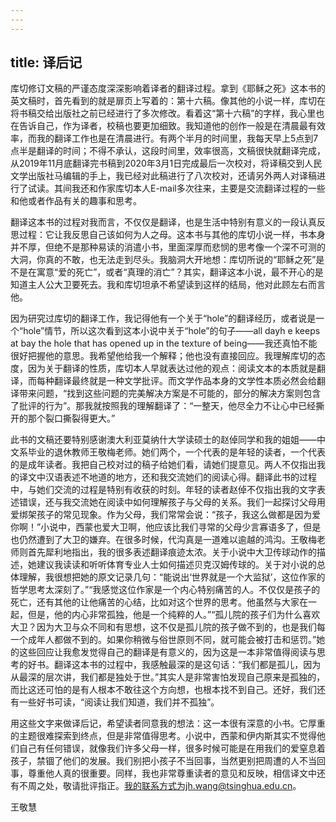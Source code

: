 ```yaml
---
---
---
```

title: 译后记
---




库切修订文稿的严谨态度深深影响着译者的翻译过程。拿到《耶稣之死》这本书的英文稿时，首先看到的就是扉页上写着的：第十六稿。像其他的小说一样，库切在将书稿交给出版社之前已经进行了多次修改。看着这“第十六稿”的字样，我心里也在告诉自己，作为译者，校稿也要更加细致。我知道他的创作一般是在清晨最有效率，而我的翻译工作也是在清晨进行。有两个半月的时间里，我每天早上5点到7点半是翻译的时间；不得不承认，这段时间里，效率很高，文稿很快就翻译完成，从2019年11月底翻译完书稿到2020年3月1日完成最后一次校对，将译稿交到人民文学出版社马编辑的手上，我已经对此稿进行了八次校对，还请另外两人对译稿进行了试读。其间我还和作家库切本人E-mail多次往来，主要是交流翻译过程的一些和他或者作品有关的趣事和思考。

翻译这本书的过程对我而言，不仅仅是翻译，也是生活中特别有意义的一段认真反思过程：它让我反思自己该如何为人之母。这本书与其他的库切小说一样，书本身并不厚，但绝不是那种易读的消遣小书，里面深厚而悲悯的思考像一个深不可测的大洞，你真的不敢，也无法走到尽头。我脑洞大开地想：库切所说的“耶稣之死”是不是在寓意“爱的死亡”，或者“真理的消亡”？其实，翻译这本小说，最不开心的是知道主人公大卫要死去。我和库切坦承不希望读到这样的结局，他对此顾左右而言他。

因为研究过库切的翻译工作，我记得他有一个关于“hole”的翻译经历，或者说是一个“hole”情节，所以这次看到这本小说中关于“hole”的句子——all dayh e keeps at bay the hole that has opened up in the texture of being——我还真怕不能很好把握他的意思。我希望他给我一个解释；他也没有直接回应。我理解库切的态度，因为关于翻译的性质，库切本人早就表达过他的观点：阅读文本的本质就是翻译，而每种翻译最终就是一种文学批评。而文学作品本身的文学性本质必然会给翻译带来问题，“找到这些问题的完美解决方案是不可能的，部分的解决方案则包含了批评的行为”。那我就按照我的理解翻译了：“一整天，他尽全力不让心中已经撕开的那个裂口撕裂得更大。”

此书的文稿还要特别感谢澳大利亚莫纳什大学读硕士的赵倬同学和我的姐姐——中文系毕业的退休教师王敬梅老师。她们两个，一个代表的是年轻的读者，一个代表的是成年读者。我把自己校对过的稿子给她们看，请她们提意见。两人不仅指出我的译文中汉语表述不地道的地方，还和我交流她们的阅读心得。翻译此书的过程中，与她们交流的过程是特别有收获的时刻。年轻的读者赵倬不仅指出我的文字表述错误，还与我交流她在阅读中如何理解孩子与父母的关系。我们一起探讨父母用爱绑架孩子的常见现象。作为父母，我们常常会说：“孩子，我这么做都是因为爱你啊！”小说中，西蒙也爱大卫啊，他应该比我们寻常的父母少言寡语多了，但是也仍然遭到了大卫的嫌弃。在很多时候，代沟真是一道难以逾越的鸿沟。王敬梅老师则首先犀利地指出，我的很多表述翻译痕迹太浓。关于小说中大卫传球动作的描述，她建议我读读和听听体育专业人士如何描述贝克汉姆传球的。关于对小说的总体理解，我很想把她的原文记录几句：“能说出‘世界就是一个大监狱’，这位作家的哲学思考太深刻了。”“我感觉这位作家是一个内心特别痛苦的人。不仅仅是孩子的死亡，还有其他的让他痛苦的心结，比如对这个世界的思考。他虽然与大家在一起，但是，他的内心非常孤独，他是一个纯粹的人。”“孤儿院的孩子们为什么喜欢大卫？因为大卫与众不同和有思想，这不仅是孤儿院的孩子做不到的，也是我们每一个成年人都做不到的。如果你稍微与俗世原则不同，就可能会被打击和惩罚。”她的这些回应让我愈发觉得自己的翻译是有意义的，因为这是一本非常值得阅读与思考的好书。翻译这本书的过程中，我感触最深的是这句话：“我们都是孤儿，因为从最深的层次讲，我们都是独处于世。”其实人是非常害怕发现自己原来是孤独的，而比这还可怕的是有人根本不敢往这个方向想，也根本找不到自己。还好，我们还有一些好书可读，“阅读让我们知道，我们并不孤独”。

用这些文字来做译后记，希望读者同意我的想法：这一本很有深意的小书。它厚重的主题很难探索到终点，但是非常值得思考。小说中，西蒙和伊内斯其实不觉得他们自己有任何错误，就像我们许多父母一样，很多时候可能是在用我们的爱窒息着孩子，禁锢了他们的发展。我们别把小孩子不当回事，当然更别把周遭的人不当回事，尊重他人真的很重要。同样，我也非常尊重读者的意见和反映，相信译文中还有不周之处，敬请批评指正。我的联系方式为jh.wang@tsinghua.edu.cn。

王敬慧